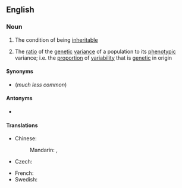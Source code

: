 ==English==

===Noun===
{{wikipedia}}
{{en-noun|~}}

# {{lb|en|uncountable}} The condition of being [[inheritable]]
# {{lb|en|countable|genetics}} The [[ratio]] of the [[genetic]] [[variance]] of a population to its [[phenotypic]] variance; i.e. the [[proportion]] of [[variability]] that is [[genetic]] in origin

====Synonyms====
* {{l|en|inheritability}} (''much less common'')

====Antonyms====
* {{l|en|environmentability}}

====Translations====
{{trans-top|the ratio of the genetic variance of a population to its phenotypic variance}}
* Chinese:
*: Mandarin: {{t|cmn|遺傳力}}, {{t|cmn|遗传力|tr=yíchuánlì}}
* Czech: {{t|cs|dědivost|f}}
{{trans-mid}}
* French: {{t+|fr|héritabilité|f}}
* Swedish: {{t+|sv|ärftlighet|c}}
{{trans-bottom}}